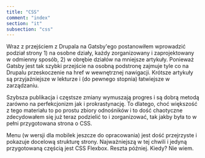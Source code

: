 ```yaml
---
title: "CSS"
comment: "index"
section: "it"
subsection: "css"
---
```


Wraz z przejściem z Drupala na Gatsby'ego postanowiłem wprowadzić podział strony 1) na osobne działy, każdy zorganizowany i zaprojektowany w odmienny sposób, 2) w obrębie działów na mniejsze artykuły. Ponieważ Gatsby jest tak szybki przejście na osobną podstronę zajmuje tyle co na Drupalu przeskoczenie na href w wewnętrznej nawigacji. Krótsze artykuły są przyjaźniejsze w lekturze i (do pewnego stopnia) łatwiejsze w zarządzaniu.

Szybsza publikacja i częstsze zmiany wymuszają progres i są dobrą metodą zarówno na perfekcjonizm jak i prokrastynację. To dlatego, choć większość z tego materiału to po prostu zbiory odnośników i to dość chaotyczne zdecydowałem się już teraz podzielić to i zorganizować, tak jakby była to w pełni przygotowana strona o CSS.

Menu (w wersji dla mobilek jeszcze do opracowania) jest dość przejrzyste i pokazuje docelową strukturę strony. Najważniejszą w tej chwili i jedyną przygotowaną częścią jest CSS Flexbox. Reszta później. Kiedy? Nie wiem.